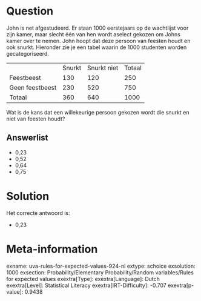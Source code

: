 Question
========

John is net afgestudeerd. Er staan 1000 eerstejaars op de wachtlijst
voor zijn kamer, maar slecht één van hen wordt aselect gekozen om Johns
kamer over te nemen. John hoopt dat deze persoon van feesten houdt en
ook snurkt. Hieronder zie je een tabel waarin de 1000 studenten worden
gecategoriseerd.

  ----------------- -------- ------------- --------
                    Snurkt   Snurkt niet   Totaal
  Feestbeest        130      120           250
  Geen feestbeest   230      520           750
  Totaal            360      640           1000
  ----------------- -------- ------------- --------

Wat is de kans dat een willekeurige persoon gekozen wordt die snurkt en
niet van feesten houdt?

Answerlist
----------

* 0,23
* 0,52
* 0,64
* 0,75

Solution
========

Het correcte antwoord is: 

* 0,23

Meta-information
================
exname: uva-rules-for-expected-values-924-nl
extype: schoice
exsolution: 1000
exsection: Probability/Elementary Probability/Random variables/Rules for expected values
exextra[Type]: 
exextra[Language]: Dutch
exextra[Level]: Statistical Literacy
exextra[IRT-Difficulty]: -0.707
exextra[p-value]: 0.9438
